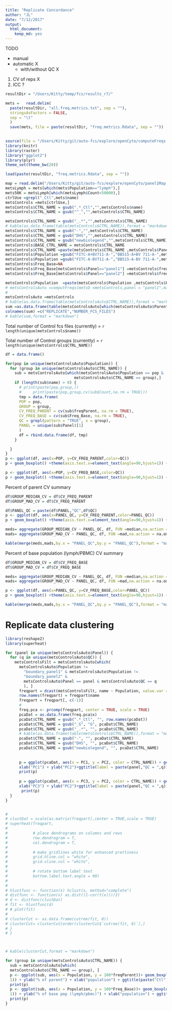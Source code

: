 ```yaml
---
title: "Replicate Concordance"
author: "JL"
date: "7/12/2017"
output: 
  html_document: 
    keep_md: yes
---
```


TODO 

- manual
- automatic X
  - with/without QC X 
  
1. CV of reps X
2. ICC ?


```r
resultDir = "/Users/Kitty/temp/fcs/results_r7/"
```
  
```r
mets =   read.delim(
  paste(resultDir, "all.freq.metrics.txt", sep = ""),
  stringsAsFactors = FALSE,
  sep = "\t"
  )
  save(mets, file = paste(resultDir, "freq.metrics.Rdata", sep = ""))
  
```

```r
source(file = "/Users/Kitty/git/auto-fcs/explore/openCyto/computeFreqs.R")
library(knitr)
library(raster)
library("ggplot2")
library(plyr)
theme_set(theme_bw(20))

load(paste(resultDir, "freq.metrics.Rdata", sep = ""))
```

```r
map = read.delim("/Users/Kitty/git/auto-fcs/explore/openCyto/panel1Map.txt",stringsAsFactors = FALSE,sep = "\t") 
metsLymph = mets[which(mets$Population=="lymph"),]
mets50K = metsLymph[which(metsLymph$Count>50000),]
ctrlUse =grepl("_Ctl",mets$name)
metsControls =mets[ctrlUse,]
metsControls$CTRL_NAME = gsub(".*_Ctl","",metsControls$name)
metsControls$CTRL_NAME = gsub("^_","",metsControls$CTRL_NAME)

metsControls$CTRL_NAME = gsub("_.*","",metsControls$CTRL_NAME)
# kable(as.data.frame(table(metsControls$CTRL_NAME)),format = "markdown")
metsControls$CTRL_NAME = gsub("-","",metsControls$CTRL_NAME)
metsControls$CTRL_NAME = gsub("DHS","",metsControls$CTRL_NAME)
metsControls$CTRL_NAME = gsub("newbiolegend","",metsControls$CTRL_NAME)
metsControls$BASE_CTRL_NAME = metsControls$CTRL_NAME
metsControls$CTRL_NAME =paste(metsControls$CTRL_NAME ,metsControls$Panel,"QC",metsControls$QC,sep="_" )
metsControls$Population =gsub("FITC-A+BV711-A-","BB515-A+BV 711-A-",metsControls$Population,fixed = TRUE)
metsControls$Population =gsub("FITC-A-BV711-A-","BB515-A-BV 711-A-",metsControls$Population,fixed = TRUE)
metsControls$Freq_Base=NA
metsControls$Freq_Base[metsControls$Panel=="panel1"] =metsControls$freq_lymph[metsControls$Panel=="panel1"]
metsControls$Freq_Base[metsControls$Panel=="panel2"] =metsControls$freq_PBMC[metsControls$Panel=="panel2"]

metsControls$Population  =paste(metsControls$Population ,metsControls$Panel ,sep="_" )
# metsControlsAuto =computFreqs(metsD =metsControls,panel = "panel1",map = map,basePop = "lymph",QC = "FALSE" )
# 
metsControlsAuto =metsControls
# kable(as.data.frame(table(metsControlsAuto$CTRL_NAME)),format = "markdown")
sum =as.data.frame(table(metsControlsAuto[which(metsControlsAuto$Parent=="root"),]$CTRL_NAME))
colnames(sum) =c("REPLICATE","NUMBER_FCS_FILES")
# kable(sum,format = "markdown")

```


<!-- Prop of  files with lymph counts > 50K  = `r length(mets50K$name)/length(metsLymph$name)` -->
<!-- Prop of  files with lymph counts < 50K  = `r 1-(length(mets50K$name)/length(metsLymph$name))` -->

Total number of Control fcs files (currently) = `r length(unique(metsControls$name))`

Total number of Control groups (currently) = `r length(unique(metsControls$CTRL_NAME))`

```r


df = data.frame()

for(pop in unique(metsControlsAuto$Population)) {
  for (group in unique(metsControlsAuto$CTRL_NAME)) {
    sub = metsControlsAuto[which(metsControlsAuto$Population == pop &
                              metsControlsAuto$CTRL_NAME == group),]
    if (length(sub$name) > 0) {
      # print(paste(pop,group,))
      #     print(paste(pop,group,cv(sub$Count,na.rm = TRUE)))
      tmp = data.frame(
      POP = pop,
      GROUP = group,
      CV_FREQ_PARENT = cv(sub$freqParent, na.rm = TRUE),
      CV_FREQ_BASE = cv(sub$Freq_Base, na.rm = TRUE),
      QC = grepl(pattern = "TRUE", x = group),
      PANEL = unique(sub$Panel)[1]
      )
      df = rbind.data.frame(df, tmp)
    }

  }
}
p <- ggplot(df, aes(x=POP, y=CV_FREQ_PARENT,color=QC))
p + geom_boxplot() +theme(axis.text.x=element_text(angle=90,hjust=1)) +ylab("CV Group (freq parent)")+xlab("population") +facet_grid(QC ~ .)

p <- ggplot(df, aes(x=POP, y=CV_FREQ_BASE,color=QC))
p + geom_boxplot() +theme(axis.text.x=element_text(angle=90,hjust=1)) +ylab("CV Group (freq lymph/pbmc)")+xlab("population")+facet_grid(QC ~ .)

```

Percent of parent CV summary

```r
df$GROUP_MEDIAN_CV = df$CV_FREQ_PARENT
df$GROUP_MAD_CV = df$CV_FREQ_PARENT

df$PANEL_QC = paste(df$PANEL,"QC",df$QC)
p <- ggplot(df, aes(x=PANEL_QC, y=CV_FREQ_PARENT,color=PANEL_QC))
p + geom_boxplot() +theme(axis.text.x=element_text(angle=90,hjust=1)) +ylab("CV Group (freq parent)")+xlab("population") 

meds= aggregate(GROUP_MEDIAN_CV ~ PANEL_QC, df, FUN =median,na.action = na.omit)
mads= aggregate(GROUP_MAD_CV ~ PANEL_QC, df, FUN =mad,na.action = na.omit)

kable(merge(meds,mads,by.x = "PANEL_QC",by.y = "PANEL_QC"),format = "markdown")

```


Percent of base population (lymph/PBMC) CV summary

```r
df$GROUP_MEDIAN_CV = df$CV_FREQ_BASE
df$GROUP_MAD_CV = df$CV_FREQ_BASE

meds= aggregate(GROUP_MEDIAN_CV ~ PANEL_QC, df, FUN =median,na.action = na.omit)
mads= aggregate(GROUP_MAD_CV ~ PANEL_QC, df, FUN =mad,na.action = na.omit)

p <- ggplot(df, aes(x=PANEL_QC, y=CV_FREQ_BASE,color=PANEL_QC))
p + geom_boxplot() +theme(axis.text.x=element_text(angle=90,hjust=1)) +ylab("CV Group (freq lymph/pbmc)")

kable(merge(meds,mads,by.x = "PANEL_QC",by.y = "PANEL_QC"),format = "markdown")


```

# Replicate data clustering


```r


library(reshape2)
library(superheat)

for (panel in unique(metsControlsAuto$Panel)) {
  for (q in unique(metsControlsAuto$QC)) {
    metsControlsFilt = metsControlsAuto[which(
      metsControlsAuto$Population !=
        "boundary_panel1" & metsControlsAuto$Population !=
        "boundary_panel2" &
        metsControlsAuto$Panel == panel & metsControlsAuto$QC == q
        ), ]
      freqpart = dcast(metsControlsFilt, name ~ Population, value.var = "freqParent")
      row.names(freqpart) = freqpart$name
      freqpart = freqpart[, c(-1)]
      #
      freq.pca <- prcomp(freqpart, center = TRUE, scale = TRUE)
      pcaDat = as.data.frame(freq.pca$x)
      pcaDat$CTRL_NAME = gsub(".*_Ctl", "", row.names(pcaDat))
      pcaDat$CTRL_NAME = gsub("_G", "G", pcaDat$CTRL_NAME)
      pcaDat$CTRL_NAME = gsub("_.*", "", pcaDat$CTRL_NAME)
      # kable(as.data.frame(table(metsControls$CTRL_NAME)),format = "markdown")
      pcaDat$CTRL_NAME = gsub("-", "", pcaDat$CTRL_NAME)
      pcaDat$CTRL_NAME = gsub("DHS", "", pcaDat$CTRL_NAME)
      pcaDat$CTRL_NAME = gsub("newbiolegend", "", pcaDat$CTRL_NAME)
      
      
      p = ggplot(pcaDat, aes(x = PC1, y = PC2, color = CTRL_NAME)) + geom_point() +
      xlab("PC1") + ylab("PC2")+ggtitle(label = paste(panel,"QC = ",q))
      print(p)
      
      p = ggplot(pcaDat, aes(x = PC3, y = PC2, color = CTRL_NAME)) + geom_point() +
      xlab("PC3") + ylab("PC2")+ggtitle(label = paste(panel,"QC = ",q))
       print(p)
  }
}


#
# clustDat = scale(as.matrix(freqpart),center = TRUE,scale = TRUE)
# superheat(freqpart,
#
#           # place dendrograms on columns and rows
#           row.dendrogram = T,
#           col.dendrogram = T,
#
#           # make gridlines white for enhanced prettiness
#           grid.hline.col = "white",
#           grid.vline.col = "white",
#
#           # rotate bottom label text
#           bottom.label.text.angle = 90)
#
#
# hlustfunc <- function(x) hclust(x, method="complete")
# distfunc <- function(x) as.dist((1-cor(t(x)))/2)
# d <- distfunc(clustDat)
# fit <- hlustfunc(d)
# # plot(fit)
#
# clusterCut <- as.data.frame(cutree(fit, 8))
# clusterCut= clusterCut[order(clusterCut$`cutree(fit, 8)`),]
# }
# }



# kable(clusterCut,format = "markdown")

```

```r

for (group in unique(metsControlsAuto$CTRL_NAME)) {
  sub = metsControlsAuto[which(
  metsControlsAuto$CTRL_NAME == group), ]
  p <- ggplot(sub, aes(x = Population, y = 100*freqParent))+ geom_boxplot() + theme(axis.text.x = element_text(angle = 90, hjust =
  1)) + ylab("% of parent") + xlab("population") + ggtitle(paste("Ctl",group,"n =",length(unique(sub$name))))
  print(p)
  p <- ggplot(sub, aes(x = Population, y = 100*Freq_Base))+ geom_boxplot() + theme(axis.text.x = element_text(angle = 90, hjust =
  1)) + ylab("% of base pop (lymph/pbmc)") + xlab("population") + ggtitle(paste("Ctl",group,"n =",length(unique(sub$name))))
  print(p)
}


```
